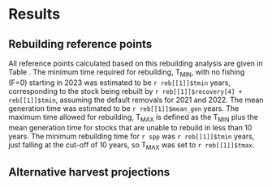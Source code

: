 # Results

## Rebuilding reference points

All reference points calculated based on this rebuilding analysis are given in Table \ref{tab:ref-points}. The minimum time required for rebuilding, $\text{T}_\text{MIN}$, with no fishing (F=0) starting in 2023 was estimated to be `r reb[[1]]$tmin` years, corresponding to the stock being rebuilt by `r reb[[1]]$recovery[4] + reb[[1]]$tmin `, assuming the default removals for 2021 and 2022.  The mean generation time was estimated to be `r reb[[1]]$mean_gen ` years. The maximum time allowed for rebuilding, $\text{T}_\text{MAX}$ is defined as the $\text{T}_\text{MIN}$ plus the mean generation time for stocks that are unable to rebuild in less than 10 years.  The minimum rebuilding time for `r spp` was `r reb[[1]]$tmin ` years, just falling at the cut-off of 10 years, so  $\text{T}_\text{MAX}$ was set to `r reb[[1]]$tmax `. 

## Alternative harvest projections

